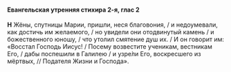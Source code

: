 #### Евангельская утренняя стихира 2-я, глас 2

**H** Жёны, спутницы Марии, пришли, неся благовония, / и недоумевали, как достичь им желаемого, / но увидели они отодвинутый камень / и божественного юношу, / что утолил смятение душ их. / И он говорит им: «Восстал Господь Иисус! / Посему возвестите ученикам, вестникам Его, / дабы поспешили в Галилею / и узре́ли Его, воскресшего из мёртвых, // Подателя Жизни и Господа».

